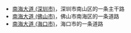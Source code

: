 * [[南海大道_(深圳市)|南海大道 (深圳市)]]，深圳市南山区的一条主干路
* [[南海大道_(佛山市)|南海大道 (佛山市)]]，佛山市南海区的一条道路
* [[南海大道_(海口市)|南海大道 (海口市)]]，海口市的一条道路

{{消歧义|cat=街道名消歧义}}